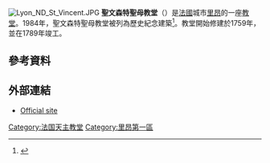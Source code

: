 [[File:Lyon_ND_St_Vincent.JPG|thumb]]
'''聖文森特聖母教堂'''（{{lang-fr|Église Notre Dame Saint-Vincent}}）是[[法國|法國]]城市[[里昂|里昂]]的一座[[教堂|教堂]]。1984年，聖文森特聖母教堂被列為歷史紀念建築<ref>{{cite web |title=Monuments historiques — Église Saint-Vincent |url=http://www.culture.gouv.fr/public/mistral/merimee_fr?ACTION=RETROUVER&FIELD_98=DENO&VALUE_98=%e9glise%20&NUMBER=65&GRP=13&REQ=%28%28%e9glise%29%20%3aDENO%20%29&USRNAME=nobody&USRPWD=4%24%2534P&SPEC=1&SYN=1&IMLY=&MAX1=1&MAX2=100&MAX3=100&DOM=MH |publisher=Mérimée |language=fr |accessdate=19 September 2010}}</ref>。教堂開始修建於1759年，並在1789年竣工。

==參考資料==
{{reflist}}

==外部連結==
* {{fr icon}} [http://saintvincent-saintpaul.paroisse.net/ndstvincent/ Official site]{{dead link|date=2018年4月 |bot=InternetArchiveBot |fix-attempted=yes }}

[[Category:法国天主教堂|Category:法国天主教堂]]
[[Category:里昂第一區|Category:里昂第一區]]